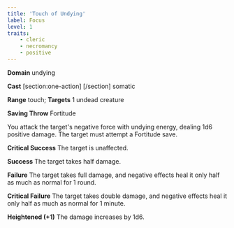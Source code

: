 ```yaml
---
title: 'Touch of Undying'
label: Focus
level: 1
traits:
    - cleric
    - necromancy
    - positive
---
```


**Domain** undying

**Cast** [section:one-action] [/section] somatic

**Range** touch; **Targets** 1 undead creature

**Saving Throw** Fortitude

You attack the target's negative force with undying energy, dealing 1d6 positive damage. The target must attempt a Fortitude save.

**Critical Success** The target is unaffected.

**Success** The target takes half damage.

**Failure** The target takes full damage, and negative effects heal it only half as much as normal for 1 round.

**Critical Failure** The target takes double damage, and negative effects heal it only half as much as normal for 1 minute.

**Heightened (+1)** The damage increases by 1d6.
